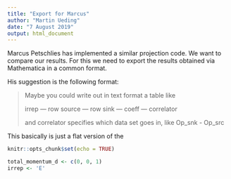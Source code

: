 ```yaml
---
title: "Export for Marcus"
author: "Martin Ueding"
date: "7 August 2019"
output: html_document
---
```


Marcus Petschlies has implemented a similar projection code. We want to compare our results. For this we need to export the results obtained via Mathematica in a common format.

His suggestion is the following format:

> Maybe you could write out in text format a table like
>
> irrep --- row source --- row sink --- coeff --- correlator
>
> and correlator specifies which data set goes in, like Op_snk - Op_src

This basically is just a flat version of the 

```r
knitr::opts_chunk$set(echo = TRUE)
```

```r
total_momentum_d <- c(0, 0, 1)
irrep <- 'E'
```
